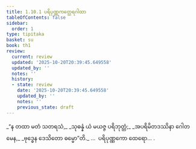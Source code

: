 ```yaml
---
title: 1.10.1 ပရိပုဏ္ဏကတ္ထေရဂါထာ
tableOfContents: false
sidebar:
  order: 1
type: tipitaka
basket: su
book: th1
review:
  current: review
  updated: '2025-10-20T20:39:45.649558'
  updated_by: ''
  notes: ''
  history:
  - state: review
    date: '2025-10-20T20:39:45.649558'
    updated_by: ''
    notes: ''
    previous_state: draft
---
```



<DynamicBreadcrumb />


<ReviewStatus review={frontmatter.review} showDetails={true} />

<HypothesisAnnotation frontmatter={frontmatter} />

<Division number="91" book="th1" e="ch" v="19" p="239">

<Paragraph number="205" type="verses" book="th1">
_“န တထာ မတံ သတရသံ,_  
_သုဓန္နံ ယံ မယဇ္ဇ ပရိဘုတ္တံ;_  
_အပရိမိတဒဿိနာ ဂေါတမေန,_  
_ဗုဒ္ဓေန ဒေသိတော ဓမ္မော”တိ._  


</Paragraph>
</Division>

<Paragraph number="206" type="center" book="th1">
…  ပရိပုဏ္ဏကော ထေရော… .
</Paragraph>